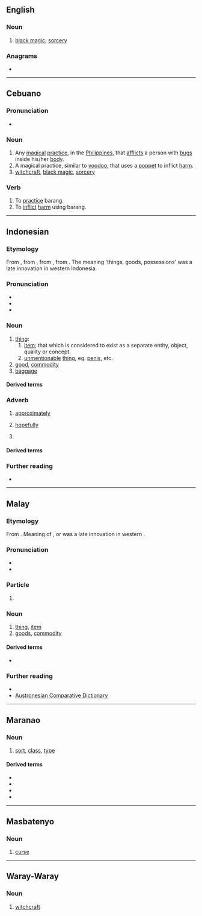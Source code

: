==English==
{{wikipedia|Barang (Visayan word)}}

===Noun===
{{en-noun|-}}

# {{lb|en|Philippines}} [[black magic]]; [[sorcery]]

===Anagrams===
* {{anagrams|en|a=aabgnr|bangra}}

----

==Cebuano==

===Pronunciation===
* {{hyph|ceb|ba|rang}}

===Noun===
{{head|ceb|noun}}

# Any [[magical]] [[practice]], in the [[Philippines]], that [[afflicts]] a person with [[bugs]] inside his/her [[body]].
# A magical practice, similar to [[voodoo]], that uses a [[poppet]] to inflict [[harm]].
# [[witchcraft]], [[black magic]], [[sorcery]]

===Verb===
{{head|ceb|verb}}

# To [[practice]] barang.
# To [[inflict]] [[harm]] using barang.

----

==Indonesian==

===Etymology===
From {{inh|id|ms|barang}}, from {{inh|id|ms-cla|barang}}, from {{inh|id|ms-old|varaṃ}}, from {{inh|id|poz-pro|*baraŋ|t=marker of indefiniteness}}. The meaning 'things, goods, possessions' was a late innovation in western Indonesia.

===Pronunciation===
* {{IPA|id|[ˈbaraŋ]}}
* {{hyph|id|ba|rang}}
* {{rhymes|id|raŋ|aŋ}}

===Noun===
{{id-noun}}

# [[thing]]:
## [[item]]; that which is considered to exist as a separate entity, object, quality or concept.
## [[unmentionable]] [[thing]], eg. [[penis]], etc.
# [[good]], [[commodity]]
# [[baggage]]
#: {{syn|id|bagasi|muatan}}
#: {{uxi|id|pengambilan barang|[[baggage claim]]}}

====Derived terms====
{{der4|id|
| barang akar
| barang antik
| barang apa
| barang asal
| barang awet
| barang bahan
| barang baku
| barang bawaan
| barang bebas
| barang bekas
| barang benda
| barang berharga
| barang berkat
| barang besi
| barang bukti
| barang cetakan
| barang curah
| barang dagangan
| barang gawan
| barang gelap
| barang industri
| barang jadi
| barang kala
| barang kalakeran
| barang kena pajak
| barang komisi
| barang konsumen
| barang konsumsi
| barang kuno
| barang larangan
| barang logam
| barang luks
| barang makanan
| barang mewah
| barang mindringan
| barang modal
| barang mudah pakai
| barang netral
| barang normal
| barang obral
| barang pabrik
| barang pajangan
| barang pecah belah
| barang pecahan
| barang pribadi
| barang primer
| barang pusaka
| barang raja
| barang rongsokan
| barang sedia
| barang sekunder
| barang seni
| barang setengah jadi
| barang sitaan
| barang sudah
| barang sulur
| barang tahan lama
| barang tetap
| barang tua
| barang tunanilai
| barang usaha
| barang ying ching
|}}

===Adverb===
{{head|id|adverb}}

# [[approximately]]
#: {{syn|id|sedikit banyak|sekadar|kira-kira}}
# {{lb|id|dated}} [[hopefully]]
#: {{syn|id|mudah-mudahan}}
# {{n-g|marker of indefiniteness}}

====Derived terms====
{{der4|id|
| barang bila
| barang sesuatu
| barang siapa
| barang tentu
|}}

===Further reading===
* {{R:KBBI Daring}}

----

==Malay==

===Etymology===
From {{inh|ms|poz-pro|*baraŋ|t=marker of indefiniteness}}. Meaning of {{l|en|thing|"thing"}}, {{l|en|goods|"goods"}} or {{l|en|item|"item"}} was a late innovation in western {{l|en|Indonesia}}.

===Pronunciation===
* {{IPA|ms|/baraŋ/}}
* {{rhymes|ms|araŋ|raŋ|aŋ}}

===Particle===
{{head|ms|particle|Jawi spelling|بارڠ}}

# {{n-g|marker used to denote indefiniteness}}
#: {{usex|ms|'''Barang''' siapa|Who'''ever'''}}
#: {{usex|ms|'''Barang''' apa|What'''ever'''}}

===Noun===
{{ms-noun|j=بارڠ}}

# [[thing]], [[item]]
# [[goods]], [[commodity]]

====Derived terms====
* {{l|ms|barangan}}

===Further reading===
* {{R:PRPM}}
* [https://www.trussel2.com/acd/acd-lo_g.htm#29627 Austronesian Comparative Dictionary]

----

==Maranao==

===Noun===
{{head|mrw|noun}}

# [[sort]], [[class]], [[type]]

====Derived terms====
* {{l|mrw|barabarang}}
* {{l|mrw|pitibarang}}
* {{l|mrw|pimbarang}}
* {{l|mrw|sabarang}}

----

==Masbatenyo==

===Noun===
{{head|msb|noun}}

# [[curse]]

----

==Waray-Waray==

===Noun===
{{head|war|noun}}

# [[witchcraft]]